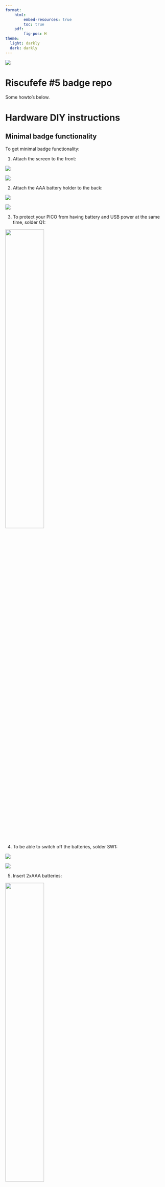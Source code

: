 ```yaml
---
format: 
    html: 
        embed-resources: true
        toc: true
    pdf:
        fig-pos: H
theme:
  light: darkly
  dark: darkly
---
```



![](logo/lebowbski-tiny.png){fig-align="center"}

# Riscufefe #5 badge repo

Some howto's below.


# Hardware DIY instructions

## Minimal badge functionality

To get minimal badge functionality:

1. Attach the screen to the front:

::: {layout-ncol=2 layout-valign="bottom" fig-align="center"}

![](figs/screen1.png){}

![](figs/screen2.png){}

:::

2. Attach the AAA battery holder to the back:

::: {layout-ncol=2 layout-valign="bottom" fig-align="center"}

![](figs/battery1.png){}

![](figs/battery2.png){}

:::

3. To protect your PICO from having battery and USB power at the same time, solder Q1:

![](figs/q1.png){width=49% fig-align="center"}

4. To be able to switch off the batteries, solder SW1:

::: {layout-ncol=2 layout-valign="bottom" fig-align="center"}

![](figs/sw2-1.png){}

![](figs/sw2-2.png){}

:::

5. Insert 2xAAA batteries:

![](figs/battery3.png){width=49% fig-align="center"}

You should now be able to see stuff on the screen, and you can interact over USB / serial.

## Button controls

To control the badge with the button:

1. Solder the 10 (3, 2, 3, 2) points of the button at SW1:

![](figs/sw1.png){width=49% fig-align="center"}

You should now be able to use the botton.

## GLITCHIFIER9000

To add GLITCHIFIER9000 functionality:

1. Solder R2

![](figs/r2.png){width=49% fig-align="center"}

2. Solder C3, C4

![](figs/c3c4.png){width=49% fig-align="center"}

2. Solder unlabeled SOT8 MOSFET:

![](figs/sot8.png){width=49% fig-align="center"}

# Talk to the badge over USB

1. Plug in micro-usb cable.

## On Windows

1. Install a program to talk serial, like [putty](https://www.chiark.greenend.org.uk/~sgtatham/putty/latest.html)

![](figs/putty1.png){width=49% fig-align="center"}

2. Find the COM port that pops up when you plug in the USB cable in device manager

![](figs/putty2.png){width=49% fig-align="center"}

3. Set up that COM port with speed 115200

![](figs/putty3.png){fig-align="center"}

4. Type some buttons, see what happens (also try CTRL+C and CTRL+D)

![](figs/putty4.png){fig-align="center"}

## On Linux

1. You probably know yourself

# Set up badge firmware on a plain Raspberry Pi Pico

Set up PICO for badge

1. Set up micropython firmware

    - Boot RPI into bootloader mode (hold BOOTSEL button and plug in USB)
    - Copy micropython `uf2` file to storage device (download yourself or located in `firmware/upython/rp2-firmware/rp2-pico-latest.uf2`)

2. Copy firmware folder to device, for example with [`mpytool`](https://github.com/pavelrevak/mpytool)

    - `mpytool -p SERIALPORT put firmware/upython/badge/`

To do stuff over serial, connect with `SERIALPORT`, baudrate 115200.

# Misc

To build this document in to various formats:

```
quarto render README.qmd --to pdf && \
quarto render README.qmd --to html && \
quarto render README.qmd --to docx && \
quarto render README.qmd --to gfm
```